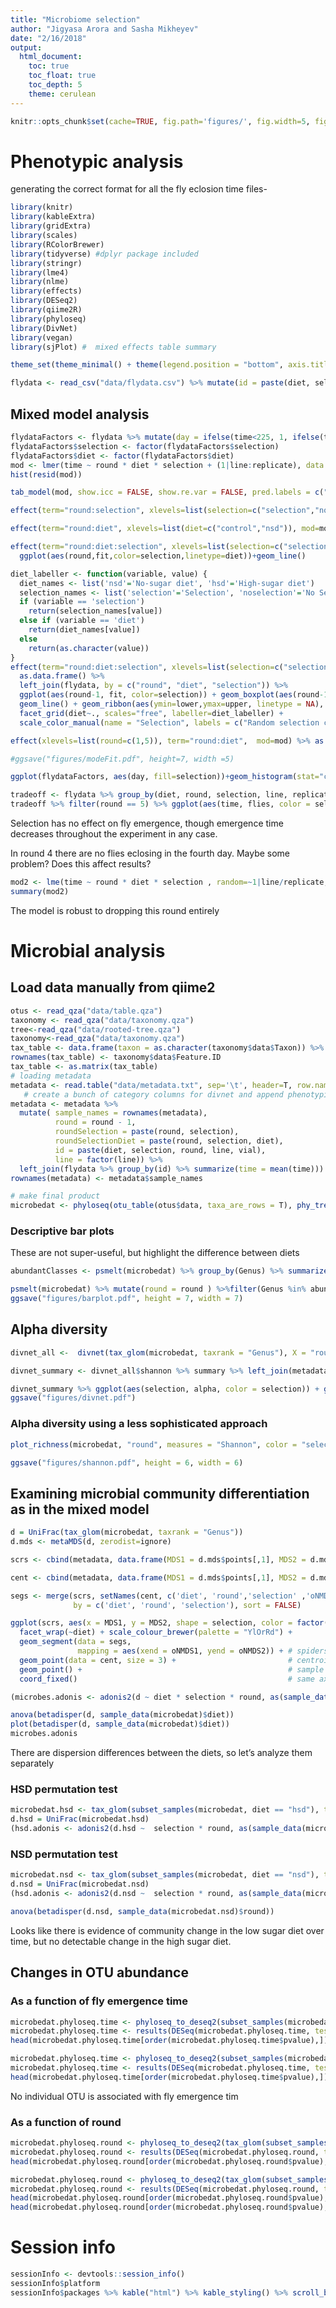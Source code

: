 ```yaml
---
title: "Microbiome selection"
author: "Jigyasa Arora and Sasha Mikheyev"
date: "2/16/2018"
output:
  html_document:
    toc: true
    toc_float: true
    toc_depth: 5
    theme: cerulean
---
```


```r
knitr::opts_chunk$set(cache=TRUE, fig.path='figures/', fig.width=5, fig.height=5 )
```

# Phenotypic analysis

generating the correct format for all the fly eclosion time files-

```r
library(knitr)
library(kableExtra)
library(gridExtra)
library(scales)
library(RColorBrewer)
library(tidyverse) #dplyr package included
library(stringr)
library(lme4)
library(nlme)
library(effects)
library(DESeq2)
library(qiime2R)
library(phyloseq)
library(DivNet)
library(vegan)
library(sjPlot) #  mixed effects table summary

theme_set(theme_minimal() + theme(legend.position = "bottom", axis.title =  element_text(size = 20), axis.text =  element_text(size = 10), strip.text = element_text(size = 20)))
```


```r
flydata <- read_csv("data/flydata.csv") %>% mutate(id = paste(diet, selection, round, line, vial), time = emergence_time, replicate = paste(diet, selection, round, line))
```

## Mixed model analysis

```r
flydataFactors <- flydata %>% mutate(day = ifelse(time<225, 1, ifelse(time<240, 2, ifelse(time<270, 3, 4)))) %>% as.data.frame()
flydataFactors$selection <- factor(flydataFactors$selection)
flydataFactors$diet <- factor(flydataFactors$diet)
mod <- lmer(time ~ round * diet * selection + (1|line:replicate), data = flydata )
hist(resid(mod))

tab_model(mod, show.icc = FALSE, show.re.var = FALSE, pred.labels = c("Intercept (High-sugar diet, No-selection control)", "Round of selection", "No-sugar diet", "Selection treatment", "Round of selection × No-sugar diet", "Round of selection × Selection treatment", "No-sugar diet × Selection treatment", "Round of selection × No-sugar diet× Selection treatment"))

effect(term="round:selection", xlevels=list(selection=c("selection","noselection")), mod=mod) %>% as.data.frame() %>% ggplot(aes(round,fit,color=selection))+geom_line()

effect(term="round:diet", xlevels=list(diet=c("control","nsd")), mod=mod) %>% as.data.frame() %>% ggplot(aes(round,fit,color=diet))+geom_line()

effect(term="round:diet:selection", xlevels=list(selection=c("selection","noselection"),diet=c("control","nsd")), mod=mod) %>% as.data.frame()%>%
  ggplot(aes(round,fit,color=selection,linetype=diet))+geom_line()

diet_labeller <- function(variable, value) {
  diet_names <- list('nsd'='No-sugar diet', 'hsd'='High-sugar diet')
  selection_names <- list('selection'='Selection', 'noselection'='No Selection')
  if (variable == 'selection')
    return(selection_names[value])
  else if (variable == 'diet') 
    return(diet_names[value])
  else
    return(as.character(value))
}
effect(term="round:diet:selection", xlevels=list(selection=c("selection","noselection"),diet=c("control","nsd")), mod=mod) %>%
  as.data.frame() %>% 
  left_join(flydata, by = c("round", "diet", "selection")) %>% 
  ggplot(aes(round-1, fit, color=selection)) + geom_boxplot(aes(round-1, time, group = interaction(round,selection)), alpha = 0.1) +
  geom_line() + geom_ribbon(aes(ymin=lower,ymax=upper, linetype = NA), alpha=0.3) + 
  facet_grid(diet~., scales="free", labeller=diet_labeller) + 
  scale_color_manual(name = "Selection", labels = c("Random selection control", "Mean eclosion time"), values = c("dodgerblue", "orange")) + ylab("Eclosion time (hours)") + xlab("Round of selection") + guides(alpha = F, color=guide_legend(override.aes=list(fill=NA))) 

effect(xlevels=list(round=c(1,5)), term="round:diet",  mod=mod) %>% as.data.frame()

#ggsave("figures/modeFit.pdf", height=7, width =5)

ggplot(flydataFactors, aes(day, fill=selection))+geom_histogram(stat="count", position="dodge") +facet_grid(.~diet) 

tradeoff <- flydata %>% group_by(diet, round, selection, line, replicate) %>% summarize(time = mean(time), flies = n()) 
tradeoff %>% filter(round == 5) %>% ggplot(aes(time, flies, color = selection, shape = as.factor(round))) + geom_point() + facet_grid(.~diet, scales = "free") + stat_smooth(method="lm", aes(group = 1)) 
```

Selection has no effect on fly emergence, though emergence time decreases throughout the experiment in any case.

In round 4 there are no flies eclosing in the fourth day. Maybe some problem? Does this affect results?

```r
mod2 <- lme(time ~ round * diet * selection , random=~1|line/replicate, method="REML", data = flydata %>% filter(round != 4))
summary(mod2)
```

The model is robust to dropping this round entirely

# Microbial analysis

## Load data manually from qiime2

```r
otus <- read_qza("data/table.qza")
taxonomy <- read_qza("data/taxonomy.qza")
tree<-read_qza("data/rooted-tree.qza")
taxonomy<-read_qza("data/taxonomy.qza")
tax_table <- data.frame(taxon = as.character(taxonomy$data$Taxon)) %>%  separate(taxon, c("Kingdom", "Phylum", "Class", "Order", "Family", "Genus", "Species"), sep = ";") %>% mutate_all(funs(gsub(".*__", "", .))) 
rownames(tax_table) <- taxonomy$data$Feature.ID
tax_table <- as.matrix(tax_table)
# loading metadata
metadata <- read.table("data/metadata.txt", sep='\t', header=T, row.names = 1, comment="") 
   # create a bunch of category columns for divnet and append phenotypic data
metadata <- metadata %>% 
  mutate( sample_names = rownames(metadata), 
          round = round - 1,
          roundSelection = paste(round, selection), 
          roundSelectionDiet = paste(round, selection, diet),  
          id = paste(diet, selection, round, line, vial),
          line = factor(line)) %>%
  left_join(flydata %>% group_by(id) %>% summarize(time = mean(time))) 
rownames(metadata) <- metadata$sample_names 

# make final product
microbedat <- phyloseq(otu_table(otus$data, taxa_are_rows = T), phy_tree(tree$data), tax_table(tax_table), sample_data(metadata))
```

### Descriptive bar plots

These are not super-useful, but highlight the difference between diets

```r
abundantClasses <- psmelt(microbedat) %>% group_by(Genus) %>% summarize(frac = n() / nrow(.)) %>% filter(frac > 0.01) %>% na.omit() %>% pull(Genus)

psmelt(microbedat) %>% mutate(round = round ) %>%filter(Genus %in% abundantClasses) %>% ggplot(aes_string(x = "round", y = "Abundance", fill = "Genus")) + geom_bar(stat = "identity", position = "fill") + theme(axis.text.x = element_text(angle = 0, hjust = 0), legend.text=element_text(size=rel(1)), legend.title=element_blank()) + scale_y_sqrt() + ylab(expression(sqrt("Fraction of community"))) + xlab("Round of selection") + facet_grid(diet~selection, scales="free", labeller=diet_labeller) + scale_fill_brewer(palette = "Set3") 
ggsave("figures/barplot.pdf", height = 7, width = 7)
```

## Alpha diversity

```r
divnet_all <-  divnet(tax_glom(microbedat, taxrank = "Genus"), X = "roundSelectionDiet", ncores = 20)

divnet_summary <- divnet_all$shannon %>% summary %>% left_join(metadata) %>% group_by(roundSelectionDiet) %>% summarize(alpha = estimate[1], lower = lower[1], upper = upper[1], round = round[1], selection = selection[1], diet = diet[1]) 
```


```r
divnet_summary %>% ggplot(aes(selection, alpha, color = selection)) + geom_point() + geom_linerange(aes(ymin = lower, ymax = upper)) + facet_grid(diet~round, scales = "free") + theme_minimal() + theme(axis.text.x=element_blank()) + xlab("Round of evolution") + guides(color = F)
ggsave("figures/divnet.pdf")
```

### Alpha diversity using a less sophisticated approach
```r
plot_richness(microbedat, "round", measures = "Shannon", color = "selection") + facet_grid(diet~., scales = "free_y", labeller=diet_labeller) + stat_smooth(method="lm")  + scale_color_manual(name = "Selection", labels = c("Random selection control", "Mean eclosion time"), values = c("dodgerblue", "orange")) + ylab("Shannon diversity") + xlab("Round of selection") + theme(axis.text.x = element_text(angle = 0, hjust = 0)) 

ggsave("figures/shannon.pdf", height = 6, width = 6)
```

## Examining microbial community differentiation as in the mixed model

```r
d = UniFrac(tax_glom(microbedat, taxrank = "Genus"))
d.mds <- metaMDS(d, zerodist=ignore)

scrs <- cbind(metadata, data.frame(MDS1 = d.mds$points[,1], MDS2 = d.mds$points[,2])) 

cent <- cbind(metadata, data.frame(MDS1 = d.mds$points[,1], MDS2 = d.mds$points[,2])) %>% aggregate(cbind(MDS1, MDS2) ~ diet + round + selection, data = ., FUN = mean) 

segs <- merge(scrs, setNames(cent, c('diet', 'round','selection' ,'oNMDS1','oNMDS2')),
              by = c('diet', 'round', 'selection'), sort = FALSE)

ggplot(scrs, aes(x = MDS1, y = MDS2, shape = selection, color = factor(round))) +
  facet_wrap(~diet) + scale_colour_brewer(palette = "YlOrRd") + 
  geom_segment(data = segs,
               mapping = aes(xend = oNMDS1, yend = oNMDS2)) + # spiders
  geom_point(data = cent, size = 3) +                         # centroids
  geom_point() +                                              # sample scores
  coord_fixed()                                               # same axis scaling

(microbes.adonis <- adonis2(d ~ diet * selection * round, as(sample_data(microbedat), "data.frame"), permutations = 10000, strata = line))

anova(betadisper(d, sample_data(microbedat)$diet))
plot(betadisper(d, sample_data(microbedat)$diet))
microbes.adonis
```

There are dispersion differences between the diets, so let's analyze them separately

### HSD permutation test

```r
microbedat.hsd <- tax_glom(subset_samples(microbedat, diet == "hsd"), taxrank = "Genus")  
d.hsd = UniFrac(microbedat.hsd)
(hsd.adonis <- adonis2(d.hsd ~  selection * round, as(sample_data(microbedat.hsd), "data.frame"), permutations = 10000, strata = line))
```

### NSD permutation test

```r
microbedat.nsd <- tax_glom(subset_samples(microbedat, diet == "nsd"), taxrank = "Genus")  
d.nsd = UniFrac(microbedat.nsd)
(hsd.adonis <- adonis2(d.nsd ~  selection * round, as(sample_data(microbedat.nsd), "data.frame"), permutations = 10000, strata = line))

anova(betadisper(d.nsd, sample_data(microbedat.nsd)$round))

```

Looks like there is evidence of community change in the low sugar diet over time, but no detectable change in the high sugar diet.

## Changes in OTU abundance

### As a function of fly emergence time

```r
microbedat.phyloseq.time <- phyloseq_to_deseq2(subset_samples(microbedat, diet == "hsd" & time > 0), ~ time + line)
microbedat.phyloseq.time <- results(DESeq(microbedat.phyloseq.time, test="LRT", fitType="local", reduced = ~ line))
head(microbedat.phyloseq.time[order(microbedat.phyloseq.time$pvalue),])

microbedat.phyloseq.time <- phyloseq_to_deseq2(subset_samples(microbedat, diet == "nsd" & time > 0), ~ time + line)
microbedat.phyloseq.time <- results(DESeq(microbedat.phyloseq.time, test="LRT", fitType="local", reduced = ~ line))
head(microbedat.phyloseq.time[order(microbedat.phyloseq.time$pvalue),])

```
No individual OTU is associated with fly emergence tim

### As a function of round

```r
microbedat.phyloseq.round <- phyloseq_to_deseq2(tax_glom(subset_samples(microbedat, diet == "hsd"), taxrank = "Genus"), ~ round + line)
microbedat.phyloseq.round <- results(DESeq(microbedat.phyloseq.round, test="LRT", fitType="local", reduced = ~  line))
head(microbedat.phyloseq.round[order(microbedat.phyloseq.round$pvalue),])

microbedat.phyloseq.round <- phyloseq_to_deseq2(tax_glom(subset_samples(microbedat, diet == "nsd"), taxrank = "Genus"), ~ round + line)
microbedat.phyloseq.round <- results(DESeq(microbedat.phyloseq.round, test="LRT", fitType="local", reduced = ~  line))
head(microbedat.phyloseq.round[order(microbedat.phyloseq.round$pvalue),])
head(microbedat.phyloseq.round[order(microbedat.phyloseq.round$pvalue),])
```

# Session info
```r
sessionInfo <- devtools::session_info() 
sessionInfo$platform 
sessionInfo$packages %>% kable("html") %>% kable_styling() %>% scroll_box(height = "400px") 
```
